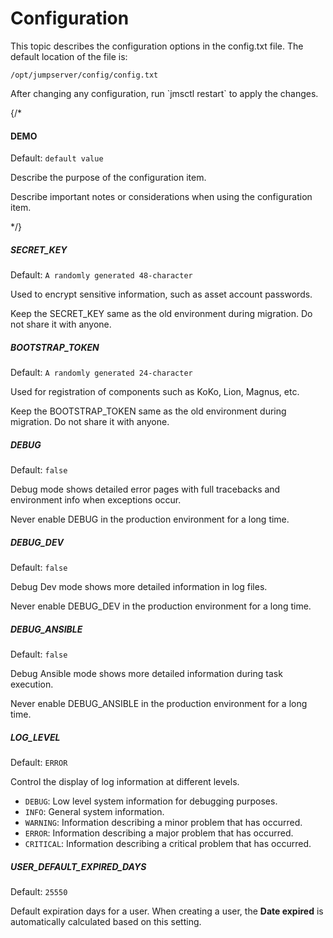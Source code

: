 # Configuration

This topic describes the configuration options in the config.txt file. 
The default location of the file is: 
```
/opt/jumpserver/config/config.txt
```

<Alert type="note">
After changing any configuration, run `jmsctl restart` to apply the changes.
</Alert>

{/* 

#### DEMO

Default: `default value`

Describe the purpose of the configuration item.

Describe important notes or considerations when using the configuration item.

*/}

##### SECRET_KEY
Default: `A randomly generated 48-character`

Used to encrypt sensitive information, such as asset account passwords.

Keep the SECRET_KEY same as the old environment during migration. Do not share it with anyone.

##### BOOTSTRAP_TOKEN
Default: `A randomly generated 24-character`

Used for registration of components such as KoKo, Lion, Magnus, etc.

Keep the BOOTSTRAP_TOKEN same as the old environment during migration. Do not share it with anyone.

##### DEBUG
Default: `false`

Debug mode shows detailed error pages with full tracebacks and environment info when exceptions occur.

Never enable DEBUG in the production environment for a long time.

##### DEBUG_DEV
Default: `false`

Debug Dev mode shows more detailed information in log files.

Never enable DEBUG_DEV in the production environment for a long time.

##### DEBUG_ANSIBLE
Default: `false`

Debug Ansible mode shows more detailed information during task execution.

Never enable DEBUG_ANSIBLE in the production environment for a long time.

##### LOG_LEVEL
Default: `ERROR`

Control the display of log information at different levels.

* `DEBUG`: Low level system information for debugging purposes.
* `INFO`: General system information.
* `WARNING`: Information describing a minor problem that has occurred.
* `ERROR`: Information describing a major problem that has occurred.
* `CRITICAL`: Information describing a critical problem that has occurred.

##### USER_DEFAULT_EXPIRED_DAYS
Default: `25550`

Default expiration days for a user. When creating a user, the **Date expired** is automatically calculated based on this setting.